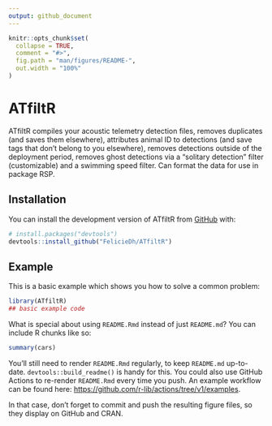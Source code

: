 ```yaml
---
output: github_document
---
```


<!-- README.md is generated from README.Rmd. Please edit that file -->

```r
knitr::opts_chunk$set(
  collapse = TRUE,
  comment = "#>",
  fig.path = "man/figures/README-",
  out.width = "100%"
)
```

# ATfiltR

<!-- badges: start -->
<!-- badges: end -->

ATfiltR compiles your acoustic telemetry detection files, removes duplicates (and saves them elsewhere), 
    attributes animal ID to detections (and save tags that don't belong to you elsewhere),
    removes detections outside of the deployment period, removes ghost detections via a 
    "solitary detection" filter (customizable) and a swimming speed filter. 
    Can format the data for use in package RSP.

## Installation

You can install the development version of ATfiltR from [GitHub](https://github.com/) with:

``` r
# install.packages("devtools")
devtools::install_github("FelicieDh/ATfiltR")
```

## Example

This is a basic example which shows you how to solve a common problem:

```r
library(ATfiltR)
## basic example code
```

What is special about using `README.Rmd` instead of just `README.md`? You can include R chunks like so:

```r
summary(cars)
```

You'll still need to render `README.Rmd` regularly, to keep `README.md` up-to-date. `devtools::build_readme()` is handy for this. You could also use GitHub Actions to re-render `README.Rmd` every time you push. An example workflow can be found here: <https://github.com/r-lib/actions/tree/v1/examples>.


In that case, don't forget to commit and push the resulting figure files, so they display on GitHub and CRAN.
